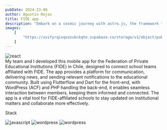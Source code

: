 ```yaml
---
pubDate: 2024-23-06
author: Agustin Rojas
title: FIDE app
description: "Embark on a cosmic journey with astro.js, the framework that makes interstellar development a breeze. Pair it with Tailwind CSS for a design that's out of this world"
images:
    [
        "https://xvifyrqivqsozuhckqte.supabase.co/storage/v1/object/public/Images/fide/404shots_so.png"
    ]
---
```



<div className="flex flex-col laptop:flex-row laptop:items-center w-[80%] mx-auto px-4 self-center not-prose">
<Image
    src={frontmatter.images[0]}
    alt="react"
    width={1600}
    height={900}
    class="aspect-video object-contain rounded-md "
/>
</div>
My team and I developed this mobile app for the Federation of Private Educational Institutions (FIDE) in Chile, designed to connect school teams affiliated with FIDE. The app provides a platform for communication, delivering news, and sending relevant notifications to the educational community. Built using Flutterflow and Dart for the front-end, with WordPress (ACF) and PHP handling the back-end, it enables seamless interaction between members, keeping them informed and connected. The app is a vital tool for FIDE-affiliated schools to stay updated on institutional matters and collaborate more effectively.

<div className="not-prose">
<div> <p className="font-chrono text-platinum text-4xl tracking-wide ">Stack</p></div>
<div className="flex gap-2">
<Image
    src={flutterflow}
    alt="javascript"
    class="rounded-md w-12 tablet:w-16 laptop:w-16"
/>
<Image
    src={wordpress}
    alt="wordpress"
    class="rounded-md w-12 tablet:w-16 laptop:w-16"
/>
<Image
    src={php}
    alt="wordpress"
    class="rounded-md w-12 tablet:w-16 laptop:w-16"
/>
</div>

</div>